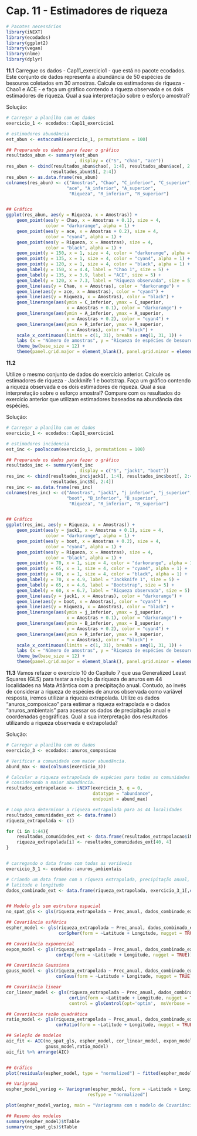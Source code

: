 # Cap. 11 - Estimadores de riqueza {-}


```r
# Pacotes necessários
library(iNEXT)
library(ecodados)
library(ggplot2)
library(vegan)
library(nlme)
library(dplyr)
```

**11.1**
Carregue os dados - Cap11_exercicio1 - que está no pacote ecodados. Este conjunto de dados representa a abundância de 50 espécies de besouros coletados em 30 amostras. Calcule os estimadores de riqueza - Chao1 e ACE - e faça um gráfico contendo a riqueza observada e os dois estimadores de riqueza. Qual a sua interpretação sobre o esforço amostral?

Solução:

```r
# Carregar a planilha com os dados
exercicio_1 <- ecodados::Cap11_exercicio1

# estimadores abundância
est_abun <- estaccumR(exercicio_1, permutations = 100)

## Preparando os dados para fazer o gráfico
resultados_abun <- summary(est_abun 
                          , display = c("S", "chao", "ace"))
res_abun <- cbind(resultados_abun$chao[, 1:4], resultados_abun$ace[, 2:4], 
                 resultados_abun$S[, 2:4])
res_abun <- as.data.frame(res_abun)
colnames(res_abun) <- c("Amostras", "Chao", "C_inferior", "C_superior", 
                       "ace", "A_inferior", "A_superior",
                        "Riqueza", "R_inferior", "R_superior")


## Gráfico
ggplot(res_abun, aes(y = Riqueza, x = Amostras)) +
    geom_point(aes(y = Chao, x = Amostras + 0.1), size = 4, 
               color = "darkorange", alpha = 1) +
    geom_point(aes(y = ace, x = Amostras + 0.2), size = 4, 
               color = "cyan4", alpha = 1) +
    geom_point(aes(y = Riqueza, x = Amostras), size = 4, 
               color = "black", alpha = 1) +
    geom_point(y = 150, x = 1, size = 4, color = "darkorange", alpha = 1) + 
    geom_point(y = 135, x = 1, size = 4, color = "cyan4", alpha = 1) + 
    geom_point(y = 120, x = 1, size = 4, color = "black", alpha = 1) +
    geom_label(y = 150, x = 4.4, label = "Chao 1", size = 5) +
    geom_label(y = 135, x = 3.9, label = "ACE", size = 5) +
    geom_label(y = 120, x = 7.3, label = "Riqueza observada", size = 5) + 
    geom_line(aes(y = Chao, x = Amostras), color = "darkorange") +
    geom_line(aes(y = ace, x = Amostras), color = "cyan4") +
    geom_line(aes(y = Riqueza, x = Amostras), color = "black") +
    geom_linerange(aes(ymin = C_inferior, ymax = C_superior,
                       x = Amostras + 0.1), color = "darkorange") +
    geom_linerange(aes(ymin = A_inferior, ymax = A_superior,
                       x = Amostras + 0.2), color = "cyan4") +
    geom_linerange(aes(ymin = R_inferior, ymax = R_superior,
                       x = Amostras), color = "black") +
    scale_x_continuous(limits = c(1, 31), breaks = seq(1, 31, 1)) +
    labs (x = "Número de amostras", y = "Riqueza de espécies de besouros") +
    theme_bw(base_size = 12) +
    theme(panel.grid.major = element_blank(), panel.grid.minor = element_blank())
```

**11.2**

Utilize o mesmo conjunto de dados do exercício anterior. Calcule os estimadores de riqueza - Jackknife 1 e bootstrap. Faça um gráfico contendo a riqueza observada e os dois estimadores de riqueza. Qual a sua interpretação sobre o esforço amostral? Compare com os resultados do exercício anterior que utilizam estimadores baseados na abundância das espécies. 

Solução:

```r
# Carregar a planilha com os dados
exercicio_1 <- ecodados::Cap11_exercicio1

# estimadores incidencia
est_inc <- poolaccum(exercicio_1, permutations = 100)

## Preparando os dados para fazer o gráfico
resultados_inc <- summary(est_inc 
                          , display = c("S", "jack1", "boot"))
res_inc <- cbind(resultados_inc$jack1[, 1:4], resultados_inc$boot[, 2:4], 
                 resultados_inc$S[, 2:4])
res_inc <- as.data.frame(res_inc)
colnames(res_inc) <- c("Amostras", "jack1", "j_inferior", "j_superior", 
                       "boot", "B_inferior", "B_superior",
                        "Riqueza", "R_inferior", "R_superior")


## Gráfico
ggplot(res_inc, aes(y = Riqueza, x = Amostras)) +
    geom_point(aes(y = jack1, x = Amostras + 0.1), size = 4, 
               color = "darkorange", alpha = 1) +
    geom_point(aes(y = boot, x = Amostras + 0.2), size = 4, 
               color = "cyan4", alpha = 1) +
    geom_point(aes(y = Riqueza, x = Amostras), size = 4, 
               color = "black", alpha = 1) +
    geom_point(y = 70, x = 1, size = 4, color = "darkorange", alpha = 1) + 
    geom_point(y = 65, x = 1, size = 4, color = "cyan4", alpha = 1) + 
    geom_point(y = 60, x = 1, size = 4, color = "black", alpha = 1) +
    geom_label(y = 70, x = 4.9, label = "Jackknife 1", size = 5) +
    geom_label(y = 65, x = 4.6, label = "Bootstrap", size = 5) +
    geom_label(y = 60, x = 6.7, label = "Riqueza observada", size = 5) + 
    geom_line(aes(y = jack1, x = Amostras), color = "darkorange") +
    geom_line(aes(y = boot, x = Amostras), color = "cyan4") +
    geom_line(aes(y = Riqueza, x = Amostras), color = "black") +
    geom_linerange(aes(ymin = j_inferior, ymax = j_superior,
                       x = Amostras + 0.1), color = "darkorange") +
    geom_linerange(aes(ymin = B_inferior, ymax = B_superior,
                       x = Amostras + 0.2), color = "cyan4") +
    geom_linerange(aes(ymin = R_inferior, ymax = R_superior,
                       x = Amostras), color = "black") +
    scale_x_continuous(limits = c(1, 31), breaks = seq(1, 31, 1)) +
    labs (x = "Número de amostras", y = "Riqueza de espécies de besouros") +
    theme_bw(base_size = 12) +
    theme(panel.grid.major = element_blank(), panel.grid.minor = element_blank())
```

**11.3**
Vamos refazer o exercício 10 do Capítulo 7 que usa Generalized Least Squares (GLS) para testar a relação da riqueza de anuros em 44 localidades na Mata Atlântica com a precipitação anual. Contudo, ao invés de considerar a riqueza de espécies de anuros observada como variável resposta, iremos utilizar a riqueza extrapolada. Utilize os dados "anuros_composicao" para estimar a riqueza extrapolada e o dados "anuros_ambientais" para acessar os dados de precipitação anual e coordenadas geográficas. Qual a sua interpretação dos resultados utilizando a riqueza observada e extrapolada? 

Solução:
```r
# Carregar a planilha com os dados
exercicio_3 <- ecodados::anuros_composicao

# Verificar a comunidade com maior abundãncia. 
abund_max <- max(colSums(exercicio_3))

# Calcular a riqueza extrapolada de espécies para todas as comunidades 
# considerando a maior abundância. 
resultados_extrapolacao <- iNEXT(exercicio_3, q = 0, 
                                 datatype = "abundance", 
                                 endpoint = abund_max)

# Loop para determinar a riqueza extrapolada para as 44 localidades
resultados_comunidades_ext <- data.frame()
riqueza_extrapolada <- c()

for (i in 1:44){
    resultados_comunidades_ext <- data.frame(resultados_extrapolacao$iNextEst[i])
    riqueza_extrapolada[i] <- resultados_comunidades_ext[40, 4] 
}


# carregando o data frame com todas as variáveis
exercicio_3_1 <- ecodados::anuros_ambientais

# Criando um data frame com a riqueza extrapolada, precipitação anual,
# latitude e longitude
dados_combinado_ext <- data.frame(riqueza_extrapolada, exercicio_3_1[,c(3,5,6)])


## Modelo gls sem estrutura espacial
no_spat_gls <- gls(riqueza_extrapolada ~ Prec_anual, dados_combinado_ext, method = "REML")

## Covariância esférica
espher_model <- gls(riqueza_extrapolada ~ Prec_anual, dados_combinado_ext, 
                    corSpher(form = ~Latitude + Longitude, nugget = TRUE))

## Covariância exponencial
expon_model <- gls(riqueza_extrapolada ~ Prec_anual, dados_combinado_ext, 
                   corExp(form = ~Latitude + Longitude, nugget = TRUE))

## Covariância Gaussiana
gauss_model <- gls(riqueza_extrapolada ~ Prec_anual, dados_combinado_ext, 
                   corGaus(form = ~Latitude + Longitude, nugget = TRUE))

## Covariância linear
cor_linear_model <- gls(riqueza_extrapolada ~ Prec_anual, dados_combinado_ext, 
                        corLin(form = ~Latitude + Longitude, nugget = TRUE),
                        control = glsControl(opt='optim',  msVerbose = F))

## Covariância razão quadrática
ratio_model <- gls(riqueza_extrapolada ~ Prec_anual, dados_combinado_ext, 
                   corRatio(form = ~Latitude + Longitude, nugget = TRUE))

## Seleção de modelos
aic_fit <- AIC(no_spat_gls, espher_model, cor_linear_model, expon_model, 
               gauss_model,ratio_model)
aic_fit %>% arrange(AIC)


## Gráfico
plot(residuals(espher_model, type = "normalized") ~ fitted(espher_model))

## Varigrama
espher_model_variog <- Variogram(espher_model, form = ~Latitude + Longitude,
                               resType = "normalized")

plot(espher_model_variog, main = "Variograma com o modelo de Covariância Esférica")

## Resumo dos modelos
summary(espher_model)$tTable 
summary(no_spat_gls)$tTable
```